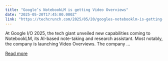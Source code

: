 ```yaml
---
title: "Google’s NotebookLM is getting Video Overviews"
date: "2025-05-20T17:45:00.000Z"
link: "https://techcrunch.com/2025/05/20/googles-notebooklm-is-getting-video-overviews/"
---
```


At Google I/O 2025, the tech giant unveiled new capabilities coming to NotebookLM, its AI-based note-taking and research assistant. Most notably, the company is launching Video Overviews. The company ...

[Read more](https://techcrunch.com/2025/05/20/googles-notebooklm-is-getting-video-overviews/)
